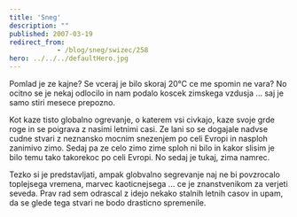 ```yaml
---
title: 'Sneg'
description: ""
published: 2007-03-19
redirect_from: 
            - /blog/sneg/swizec/258
hero: ../../../defaultHero.jpg
---
```


Pomlad je ze kajne? Se vceraj je bilo skoraj 20°C ce me spomin ne vara? No ocitno se je nekaj odlocilo in nam podalo koscek zimskega vzdusja ... saj je samo stiri mesece prepozno.

Kot kaze tisto globalno ogrevanje, o katerem vsi civkajo, kaze svoje grde roge in se poigrava z nasimi letnimi casi. Ze lani so se dogajale nadvse cudne stvari z neznansko mocnim snezenjem po celi Evropi in nasploh zanimivo zimo. Sedaj pa ze celo zimo zime sploh ni bilo in kakor slisim je bilo temu tako takorekoc po celi Evropi. No sedaj je tukaj, zima namrec.

Tezko si je predstavljati, ampak globvalno segrevanje naj ne bi povzrocalo toplejsega vremena, marvec kaoticnejsega ... ce je znanstvenikom za verjeti seveda. Prav rad sem odrascal z idejo nekako stalnih letnih casov in upam, da se glede tega stvari ne bodo drasticno spremenile.

